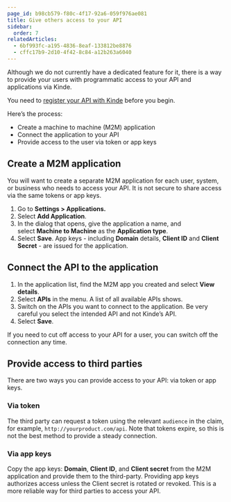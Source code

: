```yaml
---
page_id: b98cb579-f80c-4f17-92a6-059f976ae081
title: Give others access to your API
sidebar:
  order: 7
relatedArticles:
  - 6bf993fc-a195-4836-8eaf-133812be8876
  - cffc17b9-2d10-4f42-8c84-a12b263a6040
---
```


Although we do not currently have a dedicated feature for it, there is a way to provide your users with programmatic access to your API and applications via Kinde.

You need to [register your API with Kinde](/developer-tools/kinde-api/register-an-api/) before you begin.

Here’s the process:

- Create a machine to machine (M2M) application
- Connect the application to your API
- Provide access to the user via token or app keys

## Create a M2M application

You will want to create a separate M2M application for each user, system, or business who needs to access your API. It is not secure to share access via the same tokens or app keys.

1. Go to **Settings > Applications.**
2. Select **Add Application**.
3. In the dialog that opens, give the application a name, and select **Machine to Machine** as the **Application type**.
4. Select **Save**. App keys - including **Domain** details, **Client ID** and **Client Secret** - are issued for the application.

## Connect the API to the application

1. In the application list, find the M2M app you created and select **View details**.
2. Select **APIs** in the menu. A list of all available APIs shows.
3. Switch on the APIs you want to connect to the application. Be very careful you select the intended API and not Kinde’s API.
4. Select **Save**.

If you need to cut off access to your API for a user, you can switch off the connection any time.

## Provide access to third parties

There are two ways you can provide access to your API: via token or app keys.

### Via token

The third party can request a token using the relevant `audience` in the claim, for example, `http://yourproduct.com/api`. Note that tokens expire, so this is not the best method to provide a steady connection.

### Via app keys

Copy the app keys: **Domain**, **Client ID**, and **Client secret** from the M2M application and provide them to the third-party. Providing app keys authorizes access unless the Client secret is rotated or revoked. This is a more reliable way for third parties to access your API.
